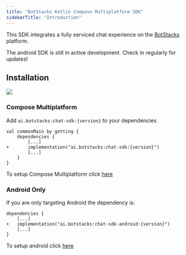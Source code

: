 ```yaml
---
title: "BotStacks Kotlin Compose Multiplatform SDK"
sidebarTitle: "Introduction"
---
```

This SDK integrates a fully serviced chat experience on the [BotStacks](https://botstacks.ai/) platform.


<Warning>
  The android SDK is still in active development. Check in regularly for
  updates!
</Warning>


## Installation
<img 
src="https://img.shields.io/maven-central/v/ai.botstacks/chat-sdk"
/>

### Compose Multiplatform

Add `ai.botstacks:chat-sdk:{version}` to your dependencies

```Gradle
val commonMain by getting {
    dependencies {
        [...]
+       implementation("ai.botstacks:chat-sdk:{version}")
        [...]
    }
}
```
<Note> To setup Compose Multiplatform click [here](/compose-setup)</Note>

### Android Only

If you are only targeting Android the dependency is:


```Gradle
dependencies {
    [...]
+   implementation("ai.botstacks:chat-sdk-android:{version}")
    [...]
}
```
<Note> To setup android click [here](/setup)</Note>


